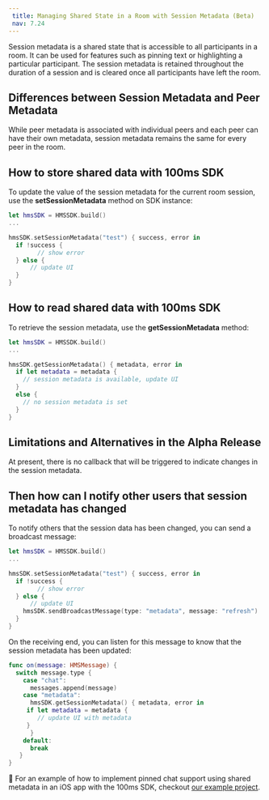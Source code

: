 ```yaml
---
 title: Managing Shared State in a Room with Session Metadata (Beta)
 nav: 7.24
---
```


Session metadata is a shared state that is accessible to all participants in a room. It can be used for features such as pinning text or highlighting a particular participant. The session metadata is retained throughout the duration of a session and is cleared once all participants have left the room.

## Differences between Session Metadata and Peer Metadata

While peer metadata is associated with individual peers and each peer can have their own metadata, session metadata remains the same for every peer in the room.

## How to store shared data with 100ms SDK

To update the value of the session metadata for the current room session, use the **setSessionMetadata** method on SDK instance:

```swift
let hmsSDK = HMSSDK.build()
...

hmsSDK.setSessionMetadata("test") { success, error in
  if !success {
		// show error
  } else {
	  // update UI
  }
}
```

## How to read shared data with 100ms SDK

To retrieve the session metadata, use the **getSessionMetadata** method:

```swift
let hmsSDK = HMSSDK.build()
...

hmsSDK.getSessionMetadata() { metadata, error in
  if let metadata = metadata {
    // session metadata is available, update UI
  }
  else {
    // no session metadata is set
  }
}
```

## Limitations and Alternatives in the Alpha Release

At present, there is no callback that will be triggered to indicate changes in the session metadata.

## Then how can I notify other users that session metadata has changed

To notify others that the session data has been changed, you can send a broadcast message:

```swift
let hmsSDK = HMSSDK.build()
...

hmsSDK.setSessionMetadata("test") { success, error in
  if !success {
		// show error
  } else {
	  // update UI
    hmsSDK.sendBroadcastMessage(type: "metadata", message: "refresh")
  }
}
```

On the receiving end, you can listen for this message to know that the session metadata has been updated:

```swift
func on(message: HMSMessage) {
  switch message.type {
    case "chat":
      messages.append(message)
    case "metadata":
      hmsSDK.getSessionMetadata() { metadata, error in
	 if let metadata = metadata {
	    // update UI with metadata
	 }
      }
    default:
      break
   }
}
```

👀 For an example of how to implement pinned chat support using shared metadata in an iOS app with the 100ms SDK, checkout [our example project](https://github.com/100mslive/100ms-ios-sdk/tree/main/Example).
